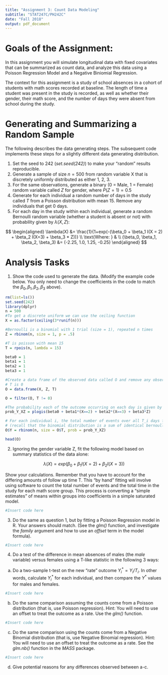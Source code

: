 ```yaml
---
title: "Assignment 3: Count Data Modeling"
subtitle: "STAT247C/PH242C"
date: "Fall 2018"
output: pdf_document
---
```


# Goals of the Assignment:

In this assignment you will simulate longitudinal data with fixed covariates that can be summarized as count data, and analyze this data using a Poisson Regression Model and a Negative Biniomial Regression.

The context for this assignment is a study of school absences in a cohort of students with math scores recorded at baseline. The length of time a student was present in the study is recorded, as well as whether their gender, their math score, and the number of days they were absent from school during the study.

# Generating and Summarizing a Random Sample

The following describes the data generating steps. The subsequent code implements these steps for a slightly different data generating distribution.

1. Set the seed to 242 (*set.seed(242)*) to make your "random" results reproducible.
2. Generate a sample of size $n = 500$ from random variable X that is discretely uniformly distributed as either 1, 2, 3. 
3. For the same observations, generate a binary (0 = Male, 1 = Female) random variable called $Z$ for gender, where $P(Z = 1) = 0.5$
4. Generate for each individual a random number of days in the study called $T$ from a Poisson distribution with mean 15. Remove any individuals that get 0 days.
5. For each day in the study within each individual, generate a random Bernoulli random variable (whether a student is absent or not) with probability given by $\lambda(X, Z)$:

$$
\begin{aligned}
\lambda(X) &= \frac{1}{1+exp(-(\beta_0 + \beta_1 I(X = 2) + \beta_2 I(X=3) + \beta_3 * Z))} \\
\text{Where: } & \\
(\beta_0, \beta_1, \beta_2, \beta_3) &= (-2.25, 1.0, 1.25, -0.25)
\end{aligned}
$$

# Analysis Tasks

1. Show the code used to generate the data. (Modify the example code below. You only need to change the coefficients in the code to match the $\beta_0, \beta_1, \beta_2, \beta_3$ above).

```r
rm(list=ls())
set.seed(242)
library(dplyr)
n = 500
#To get a discrete uniform we can use the ceiling function
X = as.factor(ceiling(3*runif(n)))

#Bernoulli is a binomial with 1 trial (size = 1), repeated n times
Z = rbinom(n, size = 1, p = .5)

#T is poisson with mean 15
T = rpois(n, lambda = 15)

beta0 = 1 
beta1 = 1
beta2 = 1
beta3 = 1

#Create a data frame of the observed data called O and remove any observations for which
# T is 0
O = data.frame(X, Z, T)

O = filter(O, T != 0)

#The probability each of the outcome occurring on each day is given by prob_Y_XZ
prob_Y_XZ = plogis(beta0 + beta1*(X==2) + beta2*(X==3) + beta3*Z)

# For each individual i, the total number of events over all T_i days follows a binomial # distribution 
# (recall that the binomial distribution is a sum of identical bernoulli random variables)
O$Y = rbinom(n, size = O$T, prob = prob_Y_XZ)

head(O)
```

2. Ignoring the gender variable Z, fit the following model based on summary statistics of the data alone:

$$ 
\lambda(X) = exp(\beta_0 + \beta_1 I(X=2) + \beta_2 I(X=3))
$$

Show your calculations. Remember that you have to account for the differing amounts of follow up time T. This "by hand" fitting will involve using software to count the total number of events and the total time in the study for each math score group. This process is converting a "simple estimates" of means within groups into coefficients in a simple saturated model.

```r
#Insert code here
```

3. Do the same as question 1, but by fitting a Poisson Regression model in R. Your answers should match. (See the *glm()* function, and investigate the *family* argument and how to use an *offset* term in the model formula).

```r
#Insert code here
```

4. Do a test of the difference in mean absences of males (the *male* variable) versus females using a T-like statistic in the following 3 ways:
  a. Do a two-sample t-test on the new "rate" outcome $Y^{*}_i = Y_i / T_i$. In other words, calculate $Y^{*}_i$ for each individual, and then compare the $Y^{*}$ values for males and females.

```r
#Insert code here
```

  b. Do the same comparison assuming the counts come from a Poisson distribution (that is, use Poisson regression). Hint: You will need to use an offset to treat the outcome as a rate. Use the *glm()* function.

```r
#Insert code here
```

  c. Do the same comparison using the counts come from a Negative Binomial distribution (that is, use Negative Binomial regression). Hint: You will need to use an offset to treat the outcome as a rate. See the *glm.nb()* function in the *MASS* package.

```r
#Insert code here
```

  d. Give potential reasons for any differences observed between a-c.